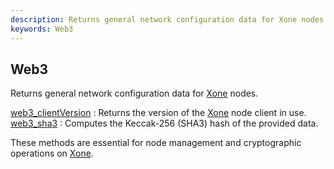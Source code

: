 ```yaml
---
description: Returns general network configuration data for Xone nodes.
keywords: Web3
---
```



<Meta
  title="Xone web3 info | dRPC"
/>

## Web3

Returns general network configuration data for [Xone](https://xone.org/) nodes.

[web3_clientVersion](/openapi/web3/web3_clientVersion) : Returns the version of the [Xone](https://xone.org/) node client in use. \
[web3_sha3](/openapi/web3/web3_sha3) : Computes the Keccak-256 (SHA3) hash of the provided data.

These methods are essential for node management and cryptographic operations on [Xone](https://xone.org/).


